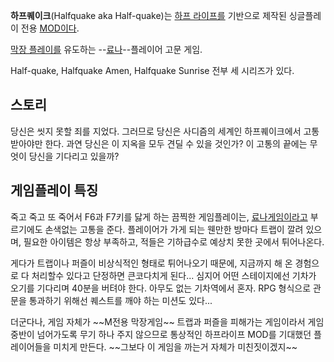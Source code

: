 '''하프퀘이크'''(Halfquake aka Half-quake)는 [[하프 라이프]]를 기반으로 제작된 싱글플레이 전용 [[MOD]]이다.

[[막장 플레이]]를 유도하는 --[[료나]]--플레이어 고문 게임.

Half-quake, Halfquake Amen, Halfquake Sunrise 전부 세 시리즈가 있다.

== 스토리 ==
당신은 씻지 못할 죄를 지었다. 그러므로 당신은 사디즘의 세계인 하프퀘이크에서 고통받아야만 한다. 과연 당신은 이 지옥을 모두 견딜 수 있을 것인가? 이 고통의 끝에는 무엇이 당신을 기다리고 있을까?

== 게임플레이 특징 ==
죽고 죽고 또 죽어서 F6과 F7키를 닳게 하는 끔찍한 게임플레이는, [[료나]]게임이라고 부르기에도 손색없는 고통을 준다. 플레이어가 가게 되는 웬만한 방마다 트랩이 깔려 있으며, 필요한 아이템은 항상 부족하고, 적들은 기하급수로 예상치 못한 곳에서 튀어나온다.

게다가 트랩이나 퍼즐이 비상식적인 형태로 튀어나오기 때문에, 지금까지 해 온 경험으로 다 처리할수 있다고 단정하면 큰코다치게 된다... 심지어 어떤 스테이지에선 기차가 오기를 기다리며 40분을 버텨야 한다. 아무도 없는 기차역에서 혼자. RPG 형식으로 관문을 통과하기 위해선 퀘스트를 깨야 하는 미션도 있다...

더군다나, 게임 자체가 ~~M전용 막장게임~~ 트랩과 퍼즐을 피해가는 게임이라서 게임 중반이 넘어가도록 무기 하나 주지 않으므로 통상적인 하프라이프 MOD를 기대했던 플레이어들을 미치게 만든다. ~~그보다 이 게임을 까는거 자체가 미친짓이겠지~~
